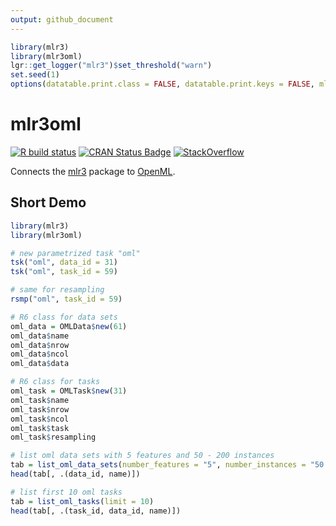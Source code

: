 ```yaml
---
output: github_document
---
```


```r
library(mlr3)
library(mlr3oml)
lgr::get_logger("mlr3")$set_threshold("warn")
set.seed(1)
options(datatable.print.class = FALSE, datatable.print.keys = FALSE, mlr3oml.verbose = FALSE)
```

# mlr3oml

[![R build status](https://github.com/mlr-org/mlr3oml/workflows/R-CMD-check/badge.svg)](https://github.com/mlr-org/mlr3oml/actions)
[![CRAN Status Badge](https://www.r-pkg.org/badges/version-ago/mlr3oml)](https://cran.r-project.org/package=mlr3oml)
[![StackOverflow](https://img.shields.io/badge/stackoverflow-mlr3-orange.svg)](https://stackoverflow.com/questions/tagged/mlr3)

Connects the [mlr3](https://mlr3.mlr-org.com/) package to [OpenML](https://openml.org).


## Short Demo

```r
library(mlr3)
library(mlr3oml)

# new parametrized task "oml"
tsk("oml", data_id = 31)
tsk("oml", task_id = 59)

# same for resampling
rsmp("oml", task_id = 59)

# R6 class for data sets
oml_data = OMLData$new(61)
oml_data$name
oml_data$nrow
oml_data$ncol
oml_data$data

# R6 class for tasks
oml_task = OMLTask$new(31)
oml_task$name
oml_task$nrow
oml_task$ncol
oml_task$task
oml_task$resampling

# list oml data sets with 5 features and 50 - 200 instances
tab = list_oml_data_sets(number_features = "5", number_instances = "50..200")
head(tab[, .(data_id, name)])

# list first 10 oml tasks
tab = list_oml_tasks(limit = 10)
head(tab[, .(task_id, data_id, name)])
```
